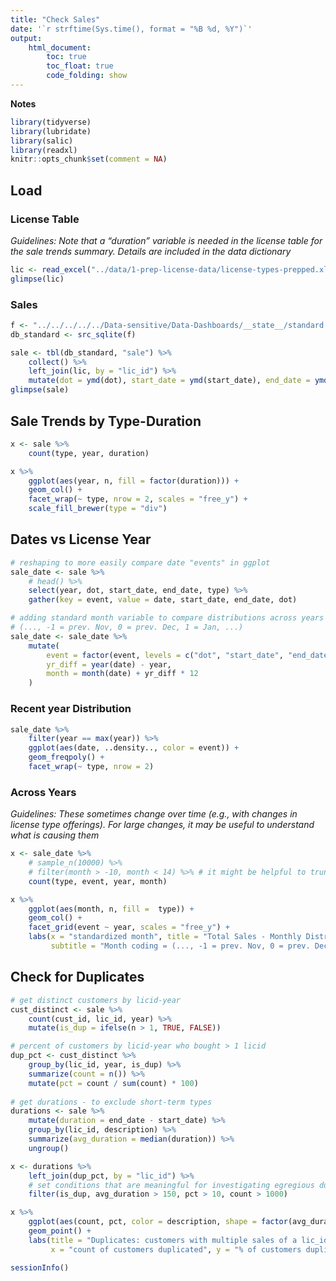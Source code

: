 ```yaml
---
title: "Check Sales"
date: '`r strftime(Sys.time(), format = "%B %d, %Y")`'
output: 
    html_document:
        toc: true
        toc_float: true
        code_folding: show
---
```


**Notes**


```r
library(tidyverse)
library(lubridate)
library(salic)
library(readxl)
knitr::opts_chunk$set(comment = NA)
```


## Load

### License Table

*Guidelines: Note that a "duration" variable is needed in the license table for the sale trends summary. Details are included in the data dictionary*

```r
lic <- read_excel("../data/1-prep-license-data/license-types-prepped.xlsx")
glimpse(lic)
```


### Sales

```r
f <- "../../../../../Data-sensitive/Data-Dashboards/__state__/standard.sqlite3"
db_standard <- src_sqlite(f)

sale <- tbl(db_standard, "sale") %>% 
    collect() %>%
    left_join(lic, by = "lic_id") %>%
    mutate(dot = ymd(dot), start_date = ymd(start_date), end_date = ymd(end_date))
glimpse(sale)
```


## Sale Trends by Type-Duration

```r
x <- sale %>%
    count(type, year, duration)

x %>%
    ggplot(aes(year, n, fill = factor(duration))) +
    geom_col() +
    facet_wrap(~ type, nrow = 2, scales = "free_y") +
    scale_fill_brewer(type = "div")
```


## Dates vs License Year

```r
# reshaping to more easily compare date "events" in ggplot
sale_date <- sale %>%
    # head() %>%
    select(year, dot, start_date, end_date, type) %>%
    gather(key = event, value = date, start_date, end_date, dot)

# adding standard month variable to compare distributions across years
# (..., -1 = prev. Nov, 0 = prev. Dec, 1 = Jan, ...)
sale_date <- sale_date %>%
    mutate(
        event = factor(event, levels = c("dot", "start_date", "end_date")),
        yr_diff = year(date) - year,
        month = month(date) + yr_diff * 12
    ) 
```

### Recent year Distribution

```r
sale_date %>%
    filter(year == max(year)) %>%
    ggplot(aes(date, ..density.., color = event)) +
    geom_freqpoly() +
    facet_wrap(~ type, nrow = 2)
```


### Across Years

*Guidelines: These sometimes change over time (e.g., with changes in license type offerings). For large changes, it may be useful to understand what is causing them*

```r
x <- sale_date %>%
    # sample_n(10000) %>%
    # filter(month > -10, month < 14) %>% # it might be helpful to truncate
    count(type, event, year, month)

x %>%
    ggplot(aes(month, n, fill =  type)) +
    geom_col() +
    facet_grid(event ~ year, scales = "free_y") +
    labs(x = "standardized month", title = "Total Sales - Monthly Distributions",
         subtitle = "Month coding = (..., -1 = prev. Nov, 0 = prev. Dec, 1 = Jan, ...)")
```


## Check for Duplicates

```r
# get distinct customers by licid-year
cust_distinct <- sale %>%
    count(cust_id, lic_id, year) %>%
    mutate(is_dup = ifelse(n > 1, TRUE, FALSE)) 

# percent of customers by licid-year who bought > 1 licid
dup_pct <- cust_distinct %>%
    group_by(lic_id, year, is_dup) %>%
    summarize(count = n()) %>%
    mutate(pct = count / sum(count) * 100)
    
# get durations - to exclude short-term types
durations <- sale %>%
    mutate(duration = end_date - start_date) %>%
    group_by(lic_id, description) %>%
    summarize(avg_duration = median(duration)) %>%
    ungroup()
```

```r
x <- durations %>%
    left_join(dup_pct, by = "lic_id") %>%
    # set conditions that are meaningful for investigating egregious duplicates
    filter(is_dup, avg_duration > 150, pct > 10, count > 1000)

x %>%
    ggplot(aes(count, pct, color = description, shape = factor(avg_duration))) +
    geom_point() +
    labs(title = "Duplicates: customers with multiple sales of a lic_id in the same year",
         x = "count of customers duplicated", y = "% of customers duplicated")
```


```r
sessionInfo()
```
